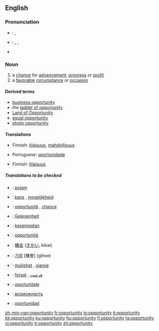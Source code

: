 {{see|Opportunity}}
==English==

{{rank|begin|wait|laughed|791|opportunity|lines|personal|due}}

===Pronunciation===
*{{italbrac|UK}}: {{IPA|/ˌɒpəˈtjuːnɪti/}}, {{SAMPA|/%Qp@"tju:nIti/}}
*{{italbrac|US}}: {{enPR|ä'pər-to͞oʹnə-tē}}, {{IPA|/ˌɑpɚˈtunəti/}}, {{SAMPA|/%Ap@`"tun@ti/}}
*{{audio|en-us-opportunity.ogg|Audio (US)}}

===Noun===
{{en-noun|pl=opportunities}}

# a [[chance]] for [[advancement]], [[progress]] or [[profit]]
# a [[favorable]] [[circumstance]] or [[occasion]]

====Derived terms====
*[[business opportunity]]
*the [[ladder of opportunity]]
*[[Land of Opportunity]]
*[[equal opportunity]]
*[[photo opportunity]]

====Translations====
{{trans-top|chance for advancement, progress or profit}}
*Finnish: [[tilaisuus]], [[mahdollisuus]]
{{trans-mid}}
*Portuguese: [[oportunidade]] {{f}}
{{trans-bottom}}

{{trans-top|favorable circumstance or occasion}}
*Finnish: [[tilaisuus]]
{{trans-mid}}
{{trans-bottom}}

=====Translations to be checked=====
{{checktrans}}
*{{ttbc|Croatian}}: [[:hr:pojam|pojam]]
*{{ttbc|Dutch}}: [[kans]] {{f}}, [[mogelijkheid]] {{f}}
*{{ttbc|French}}: [[opportunité]] {{f}}, [[chance#French|chance]] {{f}}
*{{ttbc|German}}: [[Gelegenheit]] {{f}}
*{{ttbc|Indonesian}}: [[sempat|kesempatan]]
*{{ttbc|Italian}}: [[opportunità]] {{f}}
*{{ttbc|Japanese}}: [[機会]] ([[きかい]], kikai)
*{{ttbc|Korean}}: [[기회]] [機會] (gihoe)
*{{ttbc|Norwegian}}: [[mulighet]] {{f}}, [[sjanse]] {{f}}
*{{ttbc|Persian}}: [[forsat]] {{f}}, [[فرصت]] {{f}}
*{{ttbc|Romanian}}: [[oportunitate]] {{f}}
*{{ttbc|Russian}}: [[возможность]] {{f}}
*{{ttbc|Spanish}}: [[oportunidad]] {{f}}

[[zh-min-nan:opportunity]]
[[fr:opportunity]]
[[io:opportunity]]
[[it:opportunity]]
[[kk:opportunity]]
[[ku:opportunity]]
[[hu:opportunity]]
[[fi:opportunity]]
[[ta:opportunity]]
[[vi:opportunity]]
[[tr:opportunity]]
[[zh:opportunity]]